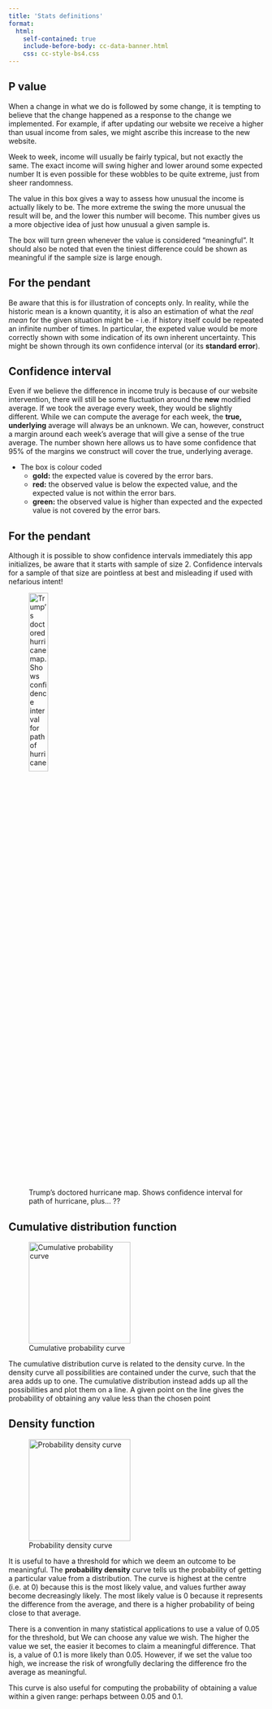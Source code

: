```yaml
---
title: 'Stats definitions'
format:
  html:
    self-contained: true
    include-before-body: cc-data-banner.html
    css: cc-style-bs4.css
---
```


<!-- ![](codeclan-logo-blue.png){width=200 fig-align='left' fig-alt='CodeClan logo'} -->

:::{.callout-tip collapse=true icon=false}
## P value
When a change in what we do is followed by some change, it is tempting to believe that the change happened as a response to the change we implemented. For example, if after updating our website we receive a higher than usual income from sales, we might ascribe this increase to the new website.

Week to week, income will usually be fairly typical, but not exactly the same.
The exact income will swing higher and lower around some expected number
It is even possible for these wobbles to be quite extreme, just from sheer randomness.

The value in this box gives a way to assess how unusual the income is actually likely to be.
The more extreme the swing the more unusual the result will be, and the lower this number will become.
This number gives us a more objective idea of just how unusual a given sample is.

The box will turn green whenever the value is considered "meaningful".
It should also be noted that even the tiniest difference could be shown as meaningful if the sample size is large enough.

:::{.callout-warning collapse=true}
## For the pendant
Be aware that this is for illustration of concepts only.
In reality, while the historic mean is a known quantity, it is also an estimation of what the _real mean_ for the given situation might be - i.e. if history itself could be repeated an infinite number of times.
In particular, the expeted value would be more correctly shown with some indication of its own inherent uncertainty.
This might be shown through its own confidence interval (or its __standard error__).
:::
:::

:::{.callout-tip collapse=true icon=false}
## Confidence interval

Even if we believe the difference in income truly is because of our website intervention, there will still be some fluctuation around the __new__ modified average.
If we took the average every week, they would be slightly different.
While we can compute the average for each week, the __true, underlying__ average will always be an unknown.
We can, however, construct a margin around each week's average that will give a sense of the true average.
The number shown here allows us to have some confidence that 95% of the margins we construct will cover the true, underlying average.

- The box is colour coded
    - __gold:__ the expected value is covered by the error bars.
    - __red:__ the observed value is below the expected value, and the expected value is not within the error bars.
    - __green:__ the observed value is higher than expected and the expected value is not covered by the error bars.

:::{.callout-warning collapse=true}
## For the pendant
Although it is possible to show confidence intervals immediately this app initializes, be aware that it starts with  sample of size 2.
Confidence intervals for a sample of that size are pointless at best and misleading if used with nefarious intent!

![Trump's doctored hurricane map. Shows confidence interval for path of hurricane, plus... ??](https://external-content.duckduckgo.com/iu/?u=https%3A%2F%2Fi0.wp.com%2Ftruepundit.com%2Fwp-content%2Fuploads%2F2019%2F09%2Fh2-trump-black-marker-sharpie-map-hurricane-dorian-alabama.jpg%3Ffit%3D960%252C540%26ssl%3D1&f=1&nofb=1){width=30%}
:::
:::

:::{.callout-tip collapse=true icon=false}
## Cumulative distribution function

![Cumulative probability curve](distr_plot_cdf.png){width=200 fig-align='left' fig-alt='S-shaped curve with threshhold at left tail'}

The cumulative distribution curve is related to the density curve.
In the density curve all possibilities are contained under the curve, such that the area adds up to one.
The cumulative distribution instead adds up all the possibilities and plot them on a line.
A given point on the line gives the probability of obtaining any value less than the chosen point
:::

:::{.callout-tip collapse=true icon=false}
## Density function

![Probability density curve](distr_plot_pdf.png){width=200 fig-align='left' fig-alt='Bell curve with threshhold at left tail'}

It is useful to have a threshold for which we deem an outcome to be meaningful.
The __probability density__ curve tells us the probability of getting a particular value from a distribution.
The curve is highest at the centre (i.e. at 0) because this is the most likely value, and values further away become decreasingly likely.
The most likely value is 0 because it represents the difference from the average, and there is a higher probability of being close to that average.

There is a convention in many statistical applications to use a value of 0.05 for the threshold, but We can choose any value we wish.
The higher the value we set, the easier it becomes to claim a meaningful difference.
That is, a value of 0.1 is more likely than 0.05.
However, if we set the value too high, we increase the risk of wrongfully declaring the difference fro the average as meaningful.

This curve is also useful for computing the probability of obtaining a value within a given range: perhaps between 0.05 and 0.1.
:::

